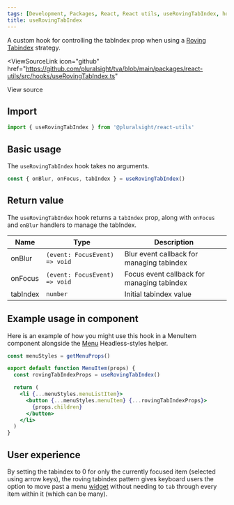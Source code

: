 ```yaml
---
tags: [Development, Packages, React, React utils, useRovingTabIndex, hooks]
title: useRovingTabIndex
---
```



A custom hook for controlling the tabIndex prop when using a [Roving Tabindex](https://developer.mozilla.org/en-US/docs/Web/Accessibility/Keyboard-navigable_JavaScript_widgets#technique_1_roving_tabindex) strategy.

<ViewSourceLink
  icon="github"
  href="https://github.com/pluralsight/tva/blob/main/packages/react-utils/src/hooks/useRovingTabIndex.ts"
>
  View source
</ViewSourceLink>

## Import

```javascript
import { useRovingTabIndex } from '@pluralsight/react-utils'
```

## Basic usage

The `useRovingTabIndex` hook takes no arguments.

```jsx
const { onBlur, onFocus, tabIndex } = useRovingTabIndex()
```

## Return value

The `useRovingTabIndex` hook returns a `tabIndex` prop, along with `onFocus` and `onBlur` handlers to manage the tabIndex.

| Name     | Type                          | Description                                |
| -------- | ----------------------------- | ------------------------------------------ |
| onBlur   | `(event: FocusEvent) => void` | Blur event callback for managing tabindex  |
| onFocus  | `(event: FocusEvent) => void` | Focus event callback for managing tabindex |
| tabIndex | `number`                      | Initial tabindex value                     |

## Example usage in component

Here is an example of how you might use this hook in a MenuItem component alongside the [Menu](../headless-styles/Menu.mdx) Headless-styles helper.

```jsx
const menuStyles = getMenuProps()

export default function MenuItem(props) {
  const rovingTabIndexProps = useRovingTabIndex()

  return (
    <li {...menuStyles.menuListItem}>
      <button {...menuStyles.menuItem} {...rovingTabIndexProps}>
        {props.children}
      </button>
    </li>
  )
}
```

## User experience

By setting the tabindex to 0 for only the currently focused item (selected using arrow keys), the roving tabindex pattern gives keyboard users the option to move past a menu [widget](https://w3c.github.io/aria/#dfn-widget) without needing to `tab` through every item within it (which can be many).
